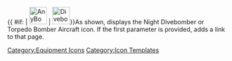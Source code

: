 {{ #if: {{{1|}}} | [[File:AnyBomber.png|40px|link={{{1}}}]] | [[File:AnyBomber.png|40px|Divebomber or Torpedo Bomber Aircraft]]}}<noinclude>As shown, displays the Night Divebomber or Torpedo Bomber Aircraft icon.  If the first parameter is provided, adds a link to that page.
[[Category:Equipment Icons]] [[Category:Icon Templates]]</noinclude>